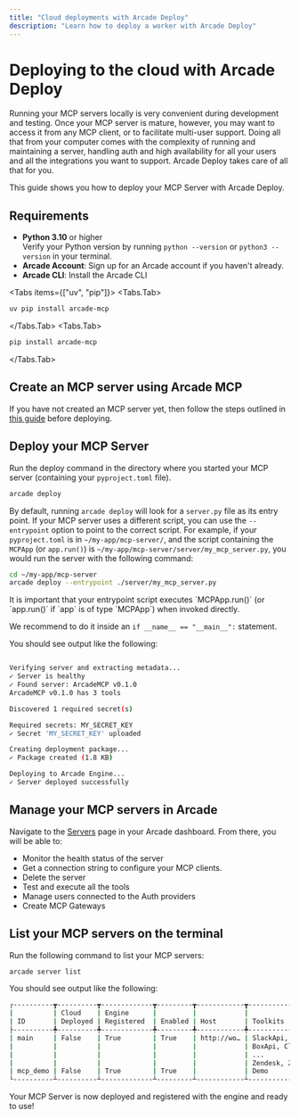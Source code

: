 ```yaml
---
title: "Cloud deployments with Arcade Deploy"
description: "Learn how to deploy a worker with Arcade Deploy"
---
```



# Deploying to the cloud with Arcade Deploy

Running your MCP servers locally is very convenient during development and testing. Once your MCP server is mature, however, you may want to access it from any MCP client, or to facilitate multi-user support. Doing all that from your computer comes with the complexity of running and maintaining a server, handling auth and high availability for all your users and all the integrations you want to support. Arcade Deploy takes care of all that for you.

This guide shows you how to deploy your MCP Server with Arcade Deploy.

## Requirements

- **Python 3.10** or higher <br/> Verify your Python version by running `python --version` or `python3 --version` in your terminal.
- **Arcade Account**: Sign up for an <SignupLink linkLocation="docs:custom-tools">Arcade account</SignupLink> if you haven't already.
- **Arcade CLI**: Install the Arcade CLI

<Tabs items={["uv", "pip"]}>
<Tabs.Tab>

```bash
uv pip install arcade-mcp
```

</Tabs.Tab>
<Tabs.Tab>
```bash
pip install arcade-mcp
```
</Tabs.Tab>
</Tabs>

<Steps>

## Create an MCP server using Arcade MCP

If you have not created an MCP server yet, then follow the steps outlined in [this guide](/home/build-tools/create-a-mcp-server) before deploying.

## Deploy your MCP Server

Run the deploy command in the directory where you started your MCP server (containing your `pyproject.toml` file).

```bash
arcade deploy
```

By default, running `arcade deploy` will look for a `server.py` file as its entry point. If your MCP server uses a different script, you can use the `--entrypoint` option to point to the correct script. For example, if your `pyproject.toml` is in `~/my-app/mcp-server/`, and the script containing the `MCPApp` (or `app.run()`) is `~/my-app/mcp-server/server/my_mcp_server.py`, you would run the server with the following command:

```bash
cd ~/my-app/mcp-server
arcade deploy --entrypoint ./server/my_mcp_server.py
```

<Callout type="info">
  It is important that your entrypoint script executes `MCPApp.run()` (or
  `app.run()` if `app` is of type `MCPApp`) when invoked directly.

We recommend to do it inside an `if __name__ == "__main__":` statement.

</Callout>

You should see output like the following:

```bash

Verifying server and extracting metadata...
✓ Server is healthy
✓ Found server: ArcadeMCP v0.1.0
ArcadeMCP v0.1.0 has 3 tools

Discovered 1 required secret(s)

Required secrets: MY_SECRET_KEY
✓ Secret 'MY_SECRET_KEY' uploaded

Creating deployment package...
✓ Package created (1.8 KB)

Deploying to Arcade Engine...
✓ Server deployed successfully
```

## Manage your MCP servers in Arcade

Navigate to the [Servers](https://api.arcade.dev/dashboard/servers) page in your Arcade dashboard. From there, you will be able to:

- Monitor the health status of the server
- Get a connection string to configure your MCP clients.
- Delete the server
- Test and execute all the tools
- Manage users connected to the Auth providers
- Create MCP Gateways

## List your MCP servers on the terminal

Run the following command to list your MCP servers:

```bash
arcade server list
```

You should see output like the following:

```bash
┌----------┳----------┳-------------┳---------┳------------┳------------------┓
|          | Cloud    | Engine      |         |            |                  |
| ID       | Deployed | Registered  | Enabled | Host       | Toolkits         |
├----------╇----------╇-------------╇---------╇------------╇------------------┤
| main     | False    | True        | True    | http://wo… | SlackApi, Asana, |
|          |          |             |         |            | BoxApi, Clickup, |
|          |          |             |         |            | ...              |
|          |          |             |         |            | Zendesk, Zoom    |
| mcp_demo | False    | True        | True    |            | Demo             |
└----------┴----------┴-------------┴---------┴------------┴------------------┘
```

</Steps>

Your MCP Server is now deployed and registered with the engine and ready to use!
